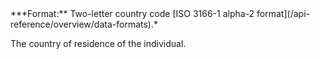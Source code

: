 <ParamField body="CountryOfResidence" type="string" required>     
***Format:** Two-letter country code [ISO 3166-1 alpha-2 format](/api-reference/overview/data-formats).*

The country of residence of the individual.
</ParamField>